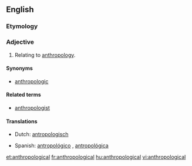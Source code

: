 ==English==

===Etymology===
{{suffix|anthropology|ical}}

===Adjective===
{{en-adj}}

# Relating to [[anthropology]].

====Synonyms====
* [[anthropologic]]

====Related terms====
* [[anthropologist]]

====Translations====
{{trans-top|relating to anthropology}}
* Dutch: [[antropologisch]]
{{trans-mid}}
* Spanish: [[antropológico]] {{m}}, [[antropológica]] {{f}}
{{trans-mid}}

[[et:anthropological]]
[[fr:anthropological]]
[[hu:anthropological]]
[[vi:anthropological]]